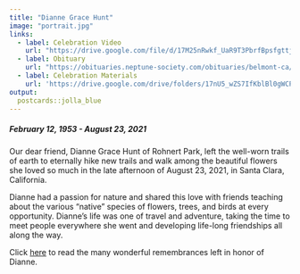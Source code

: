 ```yaml
---
title: "Dianne Grace Hunt"
image: "portrait.jpg"
links:
  - label: Celebration Video
    url: "https://drive.google.com/file/d/17M25nRwkf_UaR9T3PbrfBpsfgttjrIGz/view?usp=sharing"
  - label: Obituary 
    url: "https://obituaries.neptune-society.com/obituaries/belmont-ca/dianne-hunt-10325369"
  - label: Celebration Materials
    url: 'https://drive.google.com/drive/folders/17nU5_wZS7IfKblBl0gWCPXVVyglKNGkN?usp=sharing'
output:
  postcards::jolla_blue
---
```


##### February 12, 1953 - August 23, 2021

Our dear friend, Dianne Grace Hunt of Rohnert Park, left the well-worn trails of earth to eternally hike new trails and walk among the beautiful flowers she loved so much in the late afternoon of August 23, 2021, in Santa Clara, California.


Dianne had a passion for nature and shared this love with friends teaching about the various “native” species of flowers, trees, and birds at every opportunity. Dianne’s life was one of travel and adventure, taking the time to meet people everywhere she went and developing life-long friendships all along the way.

Click <a href='Remembrance-Document-Final.pdf'>here</a> to read the many wonderful remembrances left in honor of Dianne.
